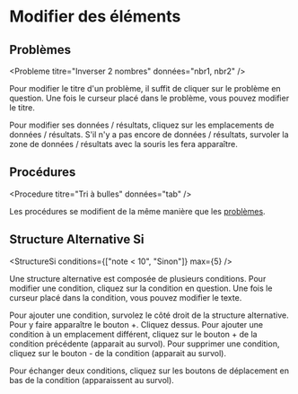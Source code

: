 
# Modifier des éléments

## Problèmes

<Probleme titre="Inverser 2 nombres" données="nbr1, nbr2" />

Pour modifier le titre d'un problème, il suffit de cliquer sur le problème en question. 
Une fois le curseur placé dans le problème, vous pouvez modifier le titre.

Pour modifier ses données / résultats, cliquez sur les emplacements de données / résultats.
S'il n'y a pas encore de données / résultats, survoler la zone de données / résultats avec la souris les fera apparaître.

## Procédures

<Procedure titre="Tri à bulles" données="tab" />

Les procédures se modifient de la même manière que les [problèmes](#problèmes).

## Structure Alternative Si

<StructureSi conditions={["note < 10", "Sinon"]} max={5} />

Une structure alternative est composée de plusieurs conditions. Pour modifier une condition, cliquez sur la condition en question.
Une fois le curseur placé dans la condition, vous pouvez modifier le texte.

Pour ajouter une condition, survolez le côté droit de la structure alternative. Pour y faire apparaître le bouton +. Cliquez dessus.
Pour ajouter une condition à un emplacement différent, cliquez sur le bouton + de la condition précédente (apparait au survol).
Pour supprimer une condition, cliquez sur le bouton - de la condition (apparait au survol).

Pour échanger deux conditions, cliquez sur les boutons de déplacement en bas de la condition (apparaissent au survol).